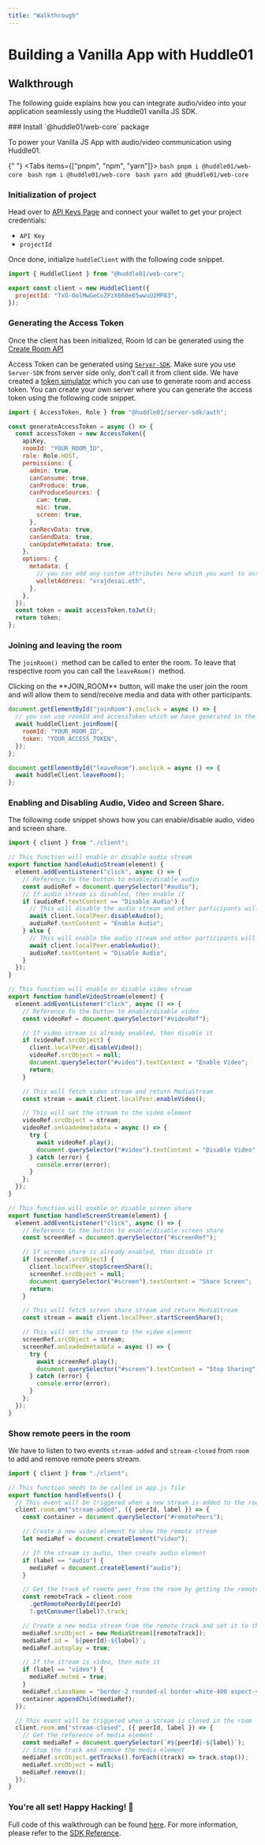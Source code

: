 ```yaml
---
title: "Walkthrough"
---
```



# Building a Vanilla App with Huddle01

## Walkthrough

The following guide explains how you can integrate audio/video into your application seamlessly using the Huddle01 vanilla JS SDK.

<Steps>
### Install `@huddle01/web-core` package

To power your Vanilla JS App with audio/video communication using Huddle01.

{" "}
<Tabs items={["pnpm", "npm", "yarn"]}>
  <Tab>```bash pnpm i @huddle01/web-core ```</Tab>
  <Tab>```bash npm i @huddle01/web-core ```</Tab>
  <Tab>```bash yarn add @huddle01/web-core ```</Tab>
</Tabs>

### Initialization of project

Head over to [API Keys Page](/api-keys) and connect your wallet to get your project credentials:

- `API Key`
- `projectId`

Once done, initialize `huddleClient` with the following code snippet.

```js filename="client.js"
import { HuddleClient } from "@huddle01/web-core";

export const client = new HuddleClient({
  projectId: "TxG-OolMwGeCoZPzX660e65wwuU2MP83",
});
```

### Generating the Access Token

Once the client has been initialized, Room Id can be generated using the [Create Room API](/apis/create-room/create-room)

Access Token can be generated using [`Server-SDK`](/Server-SDK). Make sure you use `Server-SDK` from server side only, don't call it from client side.
We have created a [token simulator](https://huddle01-token-simulator.vercel.app/) which you can use to generate room and access token.
You can create your own server where you can generate the access token using the following code snippet.

```js filename="server.js"
import { AccessToken, Role } from "@huddle01/server-sdk/auth";

const generateAccessToken = async () => {
  const accessToken = new AccessToken({
    apiKey,
    roomId: "YOUR_ROOM_ID",
    role: Role.HOST,
    permissions: {
      admin: true,
      canConsume: true,
      canProduce: true,
      canProduceSources: {
        cam: true,
        mic: true,
        screen: true,
      },
      canRecvData: true,
      canSendData: true,
      canUpdateMetadata: true,
    },
    options: {
      metadata: {
        // you can add any custom attributes here which you want to associate with the user
        walletAddress: "vrajdesai.eth",
      },
    },
  });
  const token = await accessToken.toJwt();
  return token;
};
```

### Joining and leaving the room

The `joinRoom() `method can be called to enter the room. To leave that respective room you can call the `leaveRoom() `method.

<Callout type="info">
  Clicking on the **JOIN_ROOM** button, will make the user join the room and
  will allow them to send/receive media and data with other participants.
</Callout>

```js filename="app.js" highlight={8-14}
document.getElementById("joinRoom").onclick = async () => {
  // you can use roomId and accessToken which we have generated in the above steps
  await huddleClient.joinRoom({
    roomId: "YOUR_ROOM_ID",
    token: "YOUR_ACCESS_TOKEN",
  });
};

document.getElementById("leaveRoom").onclick = async () => {
  await huddleClient.leaveRoom();
};
```

### Enabling and Disabling Audio, Video and Screen Share.

The following code snippet shows how you can enable/disable audio, video and screen share.

```js filename="handleStream.js"
import { client } from "./client";

// This function will enable or disable audio stream
export function handleAudioStream(element) {
  element.addEventListener("click", async () => {
    // Reference to the button to enable/disable audio
    const audioRef = document.querySelector("#audio");
    // If audio stream is disabled, then enable it
    if (audioRef.textContent == "Disable Audio") {
      // This will disable the audio stream and other participants will not be able to hear you
      await client.localPeer.disableAudio();
      audioRef.textContent = "Enable Audio";
    } else {
      // This will enable the audio stream and other participants will be able to hear you
      await client.localPeer.enableAudio();
      audioRef.textContent = "Disable Audio";
    }
  });
}

// This function will enable or disable video stream
export function handleVideoStream(element) {
  element.addEventListener("click", async () => {
    // Reference to the button to enable/disable video
    const videoRef = document.querySelector("#videoRef");

    // If video stream is already enabled, then disable it
    if (videoRef.srcObject) {
      client.localPeer.disableVideo();
      videoRef.srcObject = null;
      document.querySelector("#video").textContent = "Enable Video";
      return;
    }

    // This will fetch video stream and return MediaStream
    const stream = await client.localPeer.enableVideo();

    // This will set the stream to the video element
    videoRef.srcObject = stream;
    videoRef.onloadedmetadata = async () => {
      try {
        await videoRef.play();
        document.querySelector("#video").textContent = "Disable Video";
      } catch (error) {
        console.error(error);
      }
    };
  });
}

// This function will enable or disable screen share
export function handleScreenStream(element) {
  element.addEventListener("click", async () => {
    // Reference to the button to enable/disable screen share
    const screenRef = document.querySelector("#screenRef");

    // If screen share is already enabled, then disable it
    if (screenRef.srcObject) {
      client.localPeer.stopScreenShare();
      screenRef.srcObject = null;
      document.querySelector("#screen").textContent = "Share Screen";
      return;
    }

    // This will fetch screen share stream and return MediaStream
    const stream = await client.localPeer.startScreenShare();

    // This will set the stream to the video element
    screenRef.srcObject = stream;
    screenRef.onloadedmetadata = async () => {
      try {
        await screenRef.play();
        document.querySelector("#screen").textContent = "Stop Sharing";
      } catch (error) {
        console.error(error);
      }
    };
  });
}
```

### Show remote peers in the room

We have to listen to two events `stream-added` and `stream-closed` from `room` to add and remove remote peers stream.

```js filename="handleEvents.js"
import { client } from "./client";

// This function needs to be called in app.js file
export function handleEvents() {
  // This event will be triggered when a new stream is added to the room
  client.room.on("stream-added", ({ peerId, label }) => {
    const container = document.querySelector("#remotePeers");

    // Create a new video element to show the remote stream
    let mediaRef = document.createElement("video");

    // If the stream is audio, then create audio element
    if (label == "audio") {
      mediaRef = document.createElement("audio");
    }

    // Get the track of remote peer from the room by getting the remote peer's consumer
    const remoteTrack = client.room
      .getRemotePeerById(peerId)
      ?.getConsumer(label)?.track;

    // Create a new media stream from the remote track and set it to the media element
    mediaRef.srcObject = new MediaStream([remoteTrack]);
    mediaRef.id = `${peerId}-${label}`;
    mediaRef.autoplay = true;

    // If the stream is video, then mute it
    if (label == "video") {
      mediaRef.muted = true;
    }
    mediaRef.className = "border-2 rounded-xl border-white-400 aspect-video";
    container.appendChild(mediaRef);
  });

  // This event will be triggered when a stream is closed in the room
  client.room.on("stream-closed", ({ peerId, label }) => {
    // Get the reference of media element
    const mediaRef = document.querySelector(`#${peerId}-${label}`);
    // Stop the track and remove the media element
    mediaRef.srcObject.getTracks().forEach((track) => track.stop());
    mediaRef.srcObject = null;
    mediaRef.remove();
  });
}
```

### You're all set! Happy Hacking! 🎉

Full code of this walkthrough can be found [here](https://github.com/Huddle01/beta-esm-js-example).
For more information, please refer to the [SDK Reference](/Javascript).

</Steps>

